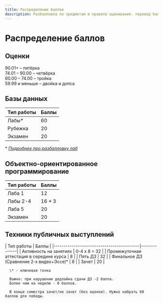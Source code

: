 ```yaml
---
title: Распределение баллов
description: Разбалловка по предметам и правила оценивания. перевод баллов в оценки
---
```



<BackButton />

# Распределение баллов

## Оценки
90.01+ – пятёрка <br />
74.01 – 90.00 – четвёрка <br />
60.00 – 74.00 – тройка <br />
59.99 и меньше – двойка и допса <br />

## Базы данных

| Тип работы | Баллы |
|------------|-------|
| Лабы\*       | 60    |
| Рубежка    | 20    |
| Экзамен    | 20    |

\* _[Подробнее про разбалловку лаб](https://info.sqlwars.ru/#-%D0%BB%D0%B0%D0%B1%D0%BE%D1%80%D0%B0%D1%82%D0%BE%D1%80%D0%BD%D1%8B%D0%B5-%D1%80%D0%B0%D0%B1%D0%BE%D1%82%D1%8B)_

## Объектно-ориентированное программирование

| Тип работы | Баллы  |
|------------|--------|
| Лаба 1     | 12     |
| Лабы 2-4   | 16 * 3 |
| Лаба 5     | 20     |
| Экзамен    | 20     |

## Техники публичных выступлений

<PersistentTabs groupId="public-speaking-lecturers" defaultValue="limonova">
  <TabItem value="limonova" label="Лимонова">
      | Тип работы                                 | Баллы        |
      |--------------------------------------------|--------------|
      | Активность на занятиях                     | 0-4 x 8 = 32 |
      | Промежуточная аттестация в середине курса  | 8            |
      | Пять ДЗ                                    | 32           |
      | Финальное ДЗ (Сравнение 2-х видео+Эссе)*   | 8            |
      | Зачет                                      | 20           |

      \* - ключевая точка

      Важно: при нарушении дедлайна сдачи ДЗ -2 балла.
      Более чем на неделю - 0 баллов.

      В конце семестра зачет/не зачет (без оценки). Нужно набрать 60 баллов для победы.
  </TabItem>
  <TabItem value="other" label="Другие">
    <EditPageLink filePath="/src/pages/point-distribution.mdx" linkText="Добавить информацию об этом курсе" deadlinesEdit={true} />
  </TabItem>
</PersistentTabs>


<EditPageLink filePath="/src/pages/point-distribution.mdx" />
